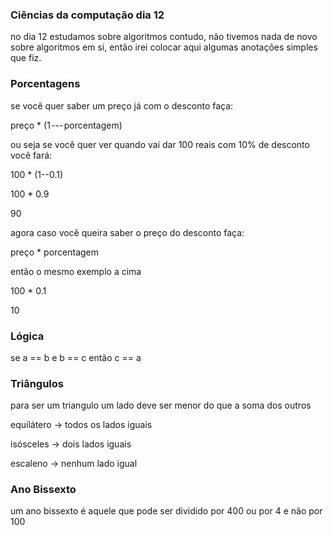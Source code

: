




### Ciências da computação dia 12

no dia 12 estudamos sobre algoritmos contudo, não tivemos nada de novo
sobre algoritmos em si, então irei colocar aqui algumas anotações
simples que fiz.








### Porcentagens

se você quer saber um preço já com o desconto faça:

preço \* (1 --- porcentagem)

ou seja se você quer ver quando vai dar 100 reais com 10% de desconto
você fará:

100 \* (1--0.1)

100 \* 0.9

90

agora caso você queira saber o preço do desconto faça:

preço \* porcentagem

então o mesmo exemplo a cima

100 \* 0.1

10








### Lógica

se a == b e b == c então c == a








### Triângulos

para ser um triangulo um lado deve ser menor do que a soma dos outros

equilátero → todos os lados iguais

isósceles → dois lados iguais

escaleno → nenhum lado igual








### Ano Bissexto

um ano bissexto é aquele que pode ser dividido por 400 ou por 4 e não
por 100



